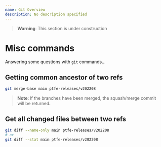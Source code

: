 ```yaml
---
name: Git Overview
description: No description specified
---
```


> **Warning**: This section is under construction

# Misc commands

Answering some questions with `git` commands...

## Getting common ancestor of two refs

```bash
git merge-base main ptfe-releases/v202208
```

> **Note**: If the branches have been merged, the squash/merge commit will be returned.

## Get all changed files between two refs

```bash
git diff --name-only main ptfe-releases/v202208
# or
git diff --stat main ptfe-releases/v202208
```
